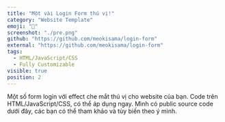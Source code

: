 ```yaml
---
title: "Một vài Login Form thú vị!"
category: "Website Template"
emoji: "📓"
screenshot: "./pre.png"
github: "https://github.com/meokisama/login-form"
external: "https://github.com/meokisama/login-form"
tags:
  - HTML/JavaScript/CSS
  - Fully Customizable
visible: true
position: 2
---
```


Một số form login với effect che mắt thú vị cho website của bạn. Code trên HTML/JavaScript/CSS, có thể áp dụng ngay. Mình có public source code dưới đây, các bạn có thể tham khảo và tùy biến theo ý mình.
